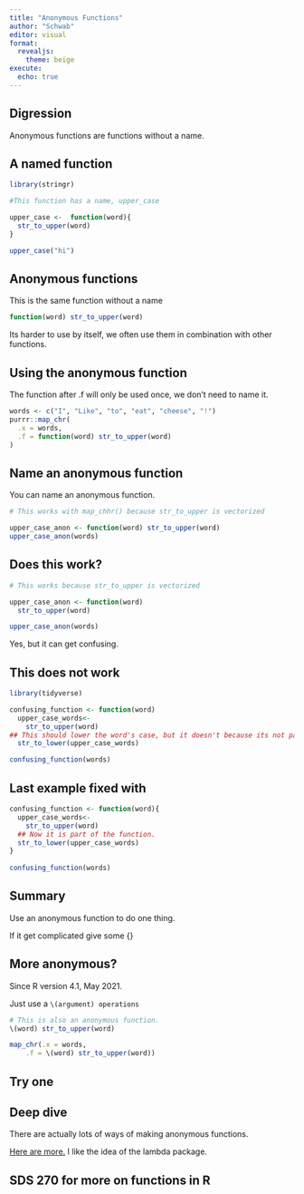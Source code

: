 ```yaml
---
title: "Anonymous Functions"
author: "Schwab"
editor: visual
format: 
  revealjs:
    theme: beige
execute: 
  echo: true
---
```


## Digression

Anonymous functions are functions without a name.

## A named function

```r
library(stringr)

#This function has a name, upper_case

upper_case <-  function(word){
  str_to_upper(word)
}

upper_case("hi")
```

## Anonymous functions

This is the same function without a name

```r
function(word) str_to_upper(word)
```

Its harder to use by itself, we often use them in combination with other functions.

## Using the anonymous function

The function after .f will only be used once, we don't need to name it.

```r
words <- c("I", "Like", "to", "eat", "cheese", "!")
purrr::map_chr(
  .x = words,
  .f = function(word) str_to_upper(word)
)
```

## Name an anonymous function

You can name an anonymous function.

```r
# This works with map_chhr() because str_to_upper is vectorized

upper_case_anon <- function(word) str_to_upper(word)
upper_case_anon(words)
```

## Does this work?

```r
# This works because str_to_upper is vectorized

upper_case_anon <- function(word) 
  str_to_upper(word)

upper_case_anon(words)
```

Yes, but it can get confusing.

## This does not work

```r
library(tidyverse)

confusing_function <- function(word) 
  upper_case_words<- 
    str_to_upper(word)
## This should lower the word's case, but it doesn't because its not part of the function.  
  str_to_lower(upper_case_words)

confusing_function(words)
```

## Last example fixed with

```r
confusing_function <- function(word){ 
  upper_case_words<- 
    str_to_upper(word)
  ## Now it is part of the function.  
  str_to_lower(upper_case_words)
}
  
confusing_function(words)
```

## Summary

Use an anonymous function to do one thing.

If it get complicated give some {}

## More anonymous?

Since R version 4.1, May 2021.

Just use a `\(argument) operations`

```r
# This is also an anonymous function. 
\(word) str_to_upper(word)

map_chr(.x = words,
    .f = \(word) str_to_upper(word))
```

## Try one 

## Deep dive

There are actually lots of ways of making anonymous functions.

[Here are more.](https://stackoverflow.com/questions/52492462/define-an-anonymous-function-without-using-the-function-keyword) I like the idea of the lambda package.

## SDS 270 for more on functions in R
